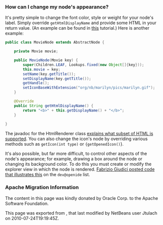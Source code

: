 <!--

    Licensed to the Apache Software Foundation (ASF) under one
    or more contributor license agreements.  See the NOTICE file
    distributed with this work for additional information
    regarding copyright ownership.  The ASF licenses this file
    to you under the Apache License, Version 2.0 (the
    "License"); you may not use this file except in compliance
    with the License.  You may obtain a copy of the License at

      http://www.apache.org/licenses/LICENSE-2.0

    Unless required by applicable law or agreed to in writing,
    software distributed under the License is distributed on an
    "AS IS" BASIS, WITHOUT WARRANTIES OR CONDITIONS OF ANY
    KIND, either express or implied.  See the License for the
    specific language governing permissions and limitations
    under the License.

-->

===How can I change my node's appearance?===

It's pretty simple to change the font color, style or weight for your node's label.  Simply override <code>getHtmlDisplayName</code> and provide some HTML in your return value. (An example can be found in [http://platform.netbeans.org/tutorials/60/nbm-nodesapi2.html this] tutorial.) Here is another example:

<source lang="java">
public class MovieNode extends AbstractNode {

    private Movie movie;

    public MovieNode(Movie key) {
        super(Children.LEAF, Lookups.fixed(new Object[]{key}));
        this.movie = key;
        setName(key.getTitle());
        setDisplayName(key.getTitle());
        getHandle();
        setIconBaseWithExtension("org/nb/marilyn/pics/marilyn.gif");
    }

    @Override
    public String getHtmlDisplayName() {
        return "<b>" + this.getDisplayName() + "</b>";
    }
    
}
</source>

The javadoc for the HtmlRenderer class [http://bits.netbeans.org/dev/javadoc/org-openide-awt/org/openide/awt/HtmlRenderer.html explains what subset of HTML is supported].  You can also change the icon's node by overriding various methods such as <code>getIcon(int type)</code> or <tt>{getOpenedIcon()</tt>}.

It's also possible, but far more difficult, to control other aspects of the node's appearance; for example, drawing a box around the node or changing its background color.  To do this you must create or modify the explorer view in which the node is rendered.  [http://openide.netbeans.org/servlets/ReadMsg?list=dev&msgNo=31412 Fabrizio Giudici posted code that illustrates this] on the <code>dev@openide</code> list.

===Apache Migration Information===

The content in this page was kindly donated by Oracle Corp. to the
Apache Software Foundation.

This page was exported from , 
that last modified by NetBeans user Jtulach 
on 2010-07-24T19:19:45Z.

